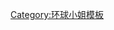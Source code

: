 {{Navbox
|name = Miss Universe
|title = [[環球小姐]]
|bodyclass = hlist

|list1 = 
* [[1952年度環球小姐比賽|1952]]
* [[1953年度環球小姐比賽|1953]]
* [[1954年度環球小姐比賽|1954]]
* [[1955年度環球小姐比賽|1955]]
* [[1956年度環球小姐比賽|1956]]
* [[1957年度環球小姐比賽|1957]]
* [[1958年度環球小姐比賽|1958]]
* [[1959年度環球小姐比賽|1959]]

|list2 = 
* [[1960年度環球小姐比賽|1960]]
* [[1961年度環球小姐比賽|1961]]
* [[1962年度環球小姐比賽|1962]]
* [[1963年度環球小姐比賽|1963]]
* [[1964年度環球小姐比賽|1964]]
* [[1965年度環球小姐比賽|1965]]
* [[1966年度環球小姐比賽|1966]]
* [[1967年度環球小姐比賽|1967]]
* [[1968年度環球小姐比賽|1968]]
* [[1969年度環球小姐比賽|1969]]

|list3 = 
* [[1970年度環球小姐比賽|1970]]
* [[1971年度環球小姐比賽|1971]]
* [[1972年度環球小姐比賽|1972]]
* [[1973年度環球小姐比賽|1973]]
* [[1974年度環球小姐比賽|1974]]
* [[1975年度環球小姐比賽|1975]]
* [[1976年度環球小姐比賽|1976]]
* [[1977年度環球小姐比賽|1977]]
* [[1978年度環球小姐比賽|1978]]
* [[1979年度環球小姐比賽|1979]]

|list4 = 
* [[1980年度環球小姐比賽|1980]]
* [[1981年度環球小姐比賽|1981]]
* [[1982年度環球小姐比賽|1982]]
* [[1983年度環球小姐比賽|1983]]
* [[1984年度環球小姐比賽|1984]]
* [[1985年度環球小姐比賽|1985]]
* [[1986年度環球小姐比賽|1986]]
* [[1987年度環球小姐比賽|1987]]
* [[1988年度環球小姐比賽|1988]]
* [[1989年度環球小姐比賽|1989]]

|list5 = 
* [[1990年度環球小姐比賽|1990]]
* [[1991年度環球小姐比賽|1991]]
* [[1992年度環球小姐比賽|1992]]
* [[1993年度環球小姐比賽|1993]]
* [[1994年度環球小姐比賽|1994]]
* [[1995年度環球小姐比賽|1995]]
* [[1996年度環球小姐比賽|1996]]
* [[1997年度環球小姐比賽|1997]]
* [[1998年度環球小姐比賽|1998]]
* [[1999年度環球小姐比賽|1999]]

|list6 = 
* [[2000年度環球小姐比賽|2000]]
* [[2001年度環球小姐比賽|2001]]
* [[2002年度環球小姐比賽|2002]]
* [[2003年度環球小姐比賽|2003]]
* [[2004年度環球小姐比賽|2004]]
* [[2005年度環球小姐比賽|2005]]
* [[2006年度環球小姐比賽|2006]]
* [[2007年度環球小姐比賽|2007]]
* [[2008年度環球小姐比賽|2008]]
* [[2009年度環球小姐比賽|2009]]

|list7 = 
* [[2010年度環球小姐比賽|2010]]
* [[2011年度環球小姐比賽|2011]]
* [[2012年度環球小姐比賽|2012]]
* [[2013年度環球小姐比賽|2013]]
* [[2014年度環球小姐比賽|2014]]
* [[2015年度環球小姐比賽|2015]]
* [[2016年度環球小姐比賽|2016]]
* [[2017年度環球小姐比賽|2017]]
* [[2018年度環球小姐比賽|2018]]
* [[2019年度環球小姐比賽|2019]]

|list8 = 
* [[2020年度環球小姐比賽|2020]]
* [[2021年度環球小姐比賽|2021]]

|below = 
* [[環球小姐組織|組織]]
* [[歷屆環球小姐列表|得獎者]]
* {{Link-en|環球小姐特別獎|Miss Universe special awards|特別獎}}
* [[歷屆環球小姐的決賽地點|地點]]
* [[歷屆環球小姐的主持及嘉賓列表|主持及嘉賓]]
* {{Link-en|歷屆環球小姐的國家列表|List of Miss Universe countries|國家}}
}}<noinclude>
[[Category:环球小姐模板]]
</noinclude>